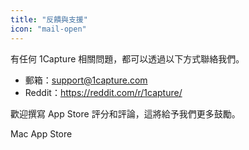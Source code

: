 ```yaml
---
title: "反饋與支援"
icon: "mail-open"
---
```


有任何 1Capture 相關問題，都可以透過以下方式聯絡我們。
  
- 郵箱：[support@1capture.com](mailto:support@1capture.com)
- Reddit：https://reddit.com/r/1capture/
  
歡迎撰寫 App Store 評分和評論，這將給予我們更多鼓勵。

<Card title="1Capture 下載" icon="circle-arrow-down" horizontal href="https://apps.apple.com/app/id6742318274">
  Mac App Store
</Card>